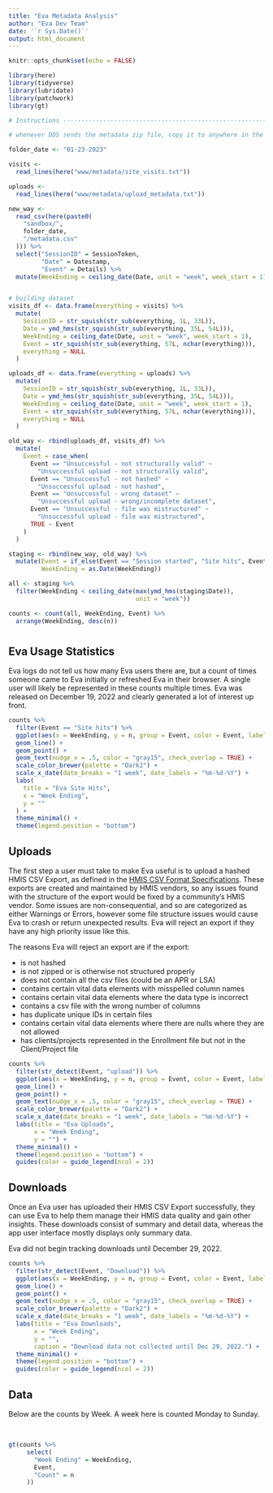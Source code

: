 ```yaml
---
title: "Eva Metadata Analysis"
author: "Eva Dev Team"
date: '`r Sys.Date()`'
output: html_document
---
```


```r
knitr::opts_chunk$set(echo = FALSE)

library(here)
library(tidyverse)
library(lubridate)
library(patchwork)
library(gt)

# Instructions ------------------------------------------------------------

# whenever DDS sends the metadata zip file, copy it to anywhere in the ACE environment that you can find it again, navigate to the sandbox directory in your Eva RStudio project, click Upload, then find the zip file you copied in. Click OK or whatever, then the files will be pasted into a folder under sandbox/. Edit the folder_date variable to match that folder's name and run this.

folder_date <- "01-23-2023"

visits <-
  read_lines(here("www/metadata/site_visits.txt"))

uploads <-
  read_lines(here("www/metadata/upload_metadata.txt"))

new_way <-
  read_csv(here(paste0(
    "sandbox/",
    folder_date,
    "/metadata.csv"
  ))) %>%
  select("SessionID" = SessionToken,
         "Date" = Datestamp,
         "Event" = Details) %>%
  mutate(WeekEnding = ceiling_date(Date, unit = "week", week_start = 1))


# building dataset
visits_df <- data.frame(everything = visits) %>%
  mutate(
    SessionID = str_squish(str_sub(everything, 1L, 33L)),
    Date = ymd_hms(str_squish(str_sub(everything, 35L, 54L))),
    WeekEnding = ceiling_date(Date, unit = "week", week_start = 1),
    Event = str_squish(str_sub(everything, 57L, nchar(everything))),
    everything = NULL
  )

uploads_df <- data.frame(everything = uploads) %>%
  mutate(
    SessionID = str_squish(str_sub(everything, 1L, 33L)),
    Date = ymd_hms(str_squish(str_sub(everything, 35L, 54L))),
    WeekEnding = ceiling_date(Date, unit = "week", week_start = 1),
    Event = str_squish(str_sub(everything, 57L, nchar(everything))),
    everything = NULL
  )

old_way <- rbind(uploads_df, visits_df) %>%
  mutate(
    Event = case_when(
      Event == "Unsuccessful - not structurally valid" ~
        "Unsuccessful upload - not structurally valid",
      Event == "Unsuccessful - not hashed" ~
        "Unsuccessful upload - not hashed",
      Event == "Unsuccessful - wrong dataset" ~
        "Unsuccessful upload - wrong/incomplete dataset",
      Event == "Unsuccessful - file was mistructured" ~
        "Unsuccessful upload - file was mistructured",
      TRUE ~ Event
    )
  )

staging <- rbind(new_way, old_way) %>%
  mutate(Event = if_else(Event == "Session started", "Site hits", Event),
         WeekEnding = as.Date(WeekEnding))

all <- staging %>%
  filter(WeekEnding < ceiling_date(max(ymd_hms(staging$Date)),
                                   unit = "week"))

counts <- count(all, WeekEnding, Event) %>%
  arrange(WeekEnding, desc(n))
```

# {.tabset}

## Eva Usage Statistics

Eva logs do not tell us how many Eva users there are, but a count of times someone came to Eva initially or refreshed Eva in their browser. A single user will likely be represented in these counts multiple times. Eva was released on December 19, 2022 and clearly generated a lot of interest up front.

```r

counts %>%
  filter(Event == "Site hits") %>%
  ggplot(aes(x = WeekEnding, y = n, group = Event, color = Event, label = n)) +
  geom_line() +
  geom_point() +
  geom_text(nudge_x = .5, color = "gray15", check_overlap = TRUE) +
  scale_color_brewer(palette = "Dark2") +
  scale_x_date(date_breaks = "1 week", date_labels = "%m-%d-%Y") +
  labs(
    title = "Eva Site Hits",
    x = "Week Ending",
    y = ""
  ) +
  theme_minimal() +
  theme(legend.position = "bottom")
```

## Uploads

The first step a user must take to make Eva useful is to upload a hashed HMIS CSV Export, as defined in the [HMIS CSV Format Specifications](https://hudhdx.info/Resources/Vendors/HMIS_CSV_Specifications_FY2022_v1.3.pdf). These exports are created and maintained by HMIS vendors, so any issues found with the structure of the export would be fixed by a community's HMIS vendor. Some issues are non-consequential, and so are categorized as either Warnings or Errors, however some file structure issues would cause Eva to crash or return unexpected results. Eva will reject an export if they have any high priority issue like this.

The reasons Eva will reject an export are if the export:

* is not hashed
* is not zipped or is otherwise not structured properly
* does not contain all the csv files (could be an APR or LSA)
* contains certain vital data elements with misspelled column names
* contains certain vital data elements where the data type is incorrect
* contains a csv file with the wrong number of columns
* has duplicate unique IDs in certain files
* contains certain vital data elements where there are nulls where they are not allowed
* has clients/projects represented in the Enrollment file but not in the Client/Project file 


```r

counts %>%
  filter(str_detect(Event, "upload")) %>%
  ggplot(aes(x = WeekEnding, y = n, group = Event, color = Event, label = n)) +
  geom_line() +
  geom_point() +
  geom_text(nudge_x = .5, color = "gray15", check_overlap = TRUE) +
  scale_color_brewer(palette = "Dark2") +
  scale_x_date(date_breaks = "1 week", date_labels = "%m-%d-%Y") +
  labs(title = "Eva Uploads",
       x = "Week Ending",
       y = "") +
  theme_minimal() +
  theme(legend.position = "bottom") +
  guides(color = guide_legend(ncol = 2))

```

## Downloads

Once an Eva user has uploaded their HMIS CSV Export successfully, they can use Eva to help them manage their HMIS data quality and gain other insights. These downloads consist of summary and detail data, whereas the app user interface mostly displays only summary data.

Eva did not begin tracking downloads until December 29, 2022.

```r

counts %>%
  filter(str_detect(Event, "Download")) %>%
  ggplot(aes(x = WeekEnding, y = n, group = Event, color = Event, label = n)) +
  geom_line() +
  geom_point() +
  geom_text(nudge_x = .5, color = "gray15", check_overlap = TRUE) +
  scale_color_brewer(palette = "Dark2") +
  scale_x_date(date_breaks = "1 week", date_labels = "%m-%d-%Y") +
  labs(title = "Eva Downloads",
       x = "Week Ending",
       y = "",
       caption = "Download data not collected until Dec 29, 2022.") +
  theme_minimal() +
  theme(legend.position = "bottom") +
  guides(color = guide_legend(ncol = 2))

```

## Data

Below are the counts by Week. A week here is counted Monday to Sunday.

<br>

```r
gt(counts %>%
     select(
       "Week Ending" = WeekEnding,
       Event,
       "Count" = n
     ))
```

# {-}

